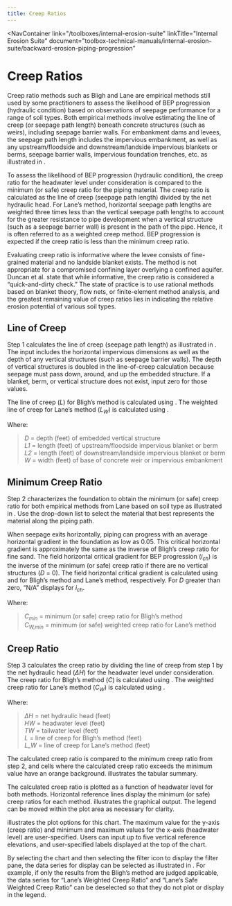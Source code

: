 ```yaml
---
title: Creep Ratios
---
```



<NavContainer 
  link="/toolboxes/internal-erosion-suite"
  linkTitle="Internal Erosion Suite" 
  document="toolbox-technical-manuals/internal-erosion-suite/backward-erosion-piping-progression"
></NavContainer>

# Creep Ratios

Creep ratio methods such as Bligh <Citation citationKey="Bligh1910" bibFile="/bibliographies/108_1_0-bib.json"/> and
Lane <Citation citationKey="Lane1935" bibFile="/bibliographies/108_1_0-bib.json"/> are empirical methods still used by some practitioners to
assess the likelihood of BEP progression (hydraulic condition) based on observations of seepage performance for a range of soil types.
Both empirical methods involve estimating the line of creep (or seepage path length) beneath concrete structures (such as weirs),
including seepage barrier walls. For embankment dams and levees, the seepage path length includes the impervious embankment, as well
as any upstream/floodside and downstream/landside impervious blankets or berms, seepage barrier walls, impervious foundation trenches,
etc. as illustrated in <FigReference parentDocId="108_1_0" figKey="creep-geometry"/>.

<Figure 
parentDocId="108_1_0" 
figKey="creep-geometry" 
src="figures/toolbox-technical-manuals/backward-erosion-piping-progression/figure57.png" 
alt="Levee geometry for line-of-creep methods." 
caption="Levee geometry for line-of-creep methods."></Figure>

To assess the likelihood of BEP progression (hydraulic condition), the creep ratio for the headwater level under consideration is compared
to the minimum (or safe) creep ratio for the piping material. The creep ratio is calculated as the line of creep (seepage path length)
divided by the net hydraulic head. For Lane’s method, horizontal seepage path lengths are weighted three times less than the vertical seepage
path lengths to account for the greater resistance to pipe development when a vertical structure (such as a seepage barrier wall) is present
in the path of the pipe. Hence, it is often referred to as a weighted creep method. BEP progression is expected if the creep ratio is less
than the minimum creep ratio.

Evaluating creep ratio is informative where the levee consists of fine-grained material and no landside blanket exists. The method is not
appropriate for a compromised confining layer overlying a confined aquifer. Duncan et al. <Citation citationKey="Duncan2011" bibFile="/bibliographies/108_1_0-bib.json"/>
state that while informative, the creep ratio is considered a “quick-and-dirty check.” The state of practice is to use rational methods
based on blanket theory, flow nets, or finite-element method analysis, and the greatest remaining value of creep ratios lies in indicating
the relative erosion potential of various soil types.

## Line of Creep

Step 1 calculates the line of creep (seepage path length) as illustrated in <FigReference parentDocId="108_1_0" figKey="creep-input"/>. The
input includes the horizontal impervious dimensions as well as the depth of any vertical structures (such as seepage barrier walls). The
depth of vertical structures is doubled in the line-of-creep calculation because seepage must pass down, around, and up the embedded structure.
If a blanket, berm, or vertical structure does not exist, input zero for those values.

The line of creep (_L_) for Bligh’s method is calculated using <EquationReference parentDocId="108_1_0" equationKey="L" />. The
weighted line of creep for Lane’s method (_L<sub>W</sub>_) is calculated using <EquationReference parentDocId="108_1_0" equationKey="L-W" />.

<Equation parentDocId="108_1_0" equationKey="L" equation="L = L_1 + W + L_2 + 2D" />

<Equation parentDocId="108_1_0" equationKey="L-W" equation="L_W = \frac{L_1 + W + L_2}{3} + 2D" />

Where:

> _D_ = depth (feet) of embedded vertical structure  
> _L1_ = length (feet) of upstream/floodside impervious blanket or berm  
> _L2_ = length (feet) of downstream/landside impervious blanket or berm  
> _W_ = width (feet) of base of concrete weir or impervious embankment

<Figure 
parentDocId="108_1_0" 
figKey="creep-input" 
src="figures/toolbox-technical-manuals/backward-erosion-piping-progression/figure58.png" 
alt="Step 1 of Creep Ratios worksheet: Line-of-creep input." 
caption="Step 1 of Creep Ratios worksheet: Line-of-creep input."></Figure>

## Minimum Creep Ratio

Step 2 characterizes the foundation to obtain the minimum (or safe) creep ratio for both empirical methods from
Lane <Citation citationKey="Lane1935" bibFile="/bibliographies/108_1_0-bib.json"/> based on soil type as illustrated
in <FigReference parentDocId="108_1_0" figKey="creep-material-input"/>. Use the drop-down list to select the material that best represents
the material along the piping path.

<Figure 
parentDocId="108_1_0" 
figKey="creep-material-input" 
src="figures/toolbox-technical-manuals/backward-erosion-piping-progression/figure59.png" 
alt="Step 2 of Creep Ratios worksheet: Material input." 
caption="Step 2 of Creep Ratios worksheet: Material input."></Figure>

When seepage exits horizontally, piping can progress with an average horizontal gradient in the foundation as low as 0.05. This critical
horizontal gradient is approximately the same as the inverse of Bligh’s creep ratio for fine sand. The field horizontal critical gradient
for BEP progression (_i<sub>ch</sub>_) is the inverse of the minimum (or safe) creep ratio if there are no vertical structures (_D_ = 0). The
field horizontal critical gradient is calculated using <EquationReference parentDocId="108_1_0" equationKey="i-ch-bligh" />
and <EquationReference parentDocId="108_1_0" equationKey="i-ch-lane" /> for Bligh’s method and Lane’s method, respectively. For _D_ greater
than zero, “N/A” displays for _i<sub>ch</sub>_.

<Equation parentDocId="108_1_0" equationKey="i-ch-bligh" equation="i_{ch} = \frac{1}{C_{min}}" />

<Equation parentDocId="108_1_0" equationKey="i-ch-lane" equation="i_{ch} = \frac{1}{C_{W,min}}" />

Where:

> _C<sub>min</sub>_ = minimum (or safe) creep ratio for Bligh’s method  
> _C<sub>W,min</sub>_ = minimum (or safe) weighted creep ratio for Lane’s method

## Creep Ratio

Step 3 calculates the creep ratio by dividing the line of creep from step 1 by the net hydraulic head (_ΔH_) for the headwater level under
consideration. The creep ratio for Bligh’s method (_C_) is calculated using <EquationReference parentDocId="108_1_0" equationKey="C" />.
The weighted creep ratio for Lane’s method (_C<sub>W</sub>_) is calculated using <EquationReference parentDocId="108_1_0" equationKey="C-W" />.

<Equation parentDocId="108_1_0" equationKey="C" equation="i_{ch} = \frac{1}{C_{W,min}}" />

<Equation parentDocId="108_1_0" equationKey="C-W" equation="i_{ch} = \frac{1}{C_{W,min}}" />

Where:

> _ΔH_ = net hydraulic head (feet)  
> _HW_ = headwater level (feet)  
> _TW_ = tailwater level (feet)  
> _L_ = line of creep for Bligh’s method (feet)  
> _L_W_ = line of creep for Lane’s method (feet)

The calculated creep ratio is compared to the minimum creep ratio from step 2, and cells where the calculated creep ratio exceeds the
minimum value have an orange background. <FigReference parentDocId="108_1_0" figKey="creep-deterministic-tabular-output"/> illustrates the
tabular summary.

<Figure 
parentDocId="108_1_0" 
figKey="creep-deterministic-tabular-output" 
src="figures/toolbox-technical-manuals/backward-erosion-piping-progression/figure60.png" 
alt="Step 3 of Creep Ratios worksheet: Deterministic tabular output." 
caption="Step 3 of Creep Ratios worksheet: Deterministic tabular output."></Figure>

The calculated creep ratio is plotted as a function of headwater level for both methods. Horizontal reference lines display the minimum
(or safe) creep ratios for each method. <FigReference parentDocId="108_1_0" figKey="creep-deterministic-graphical-output"/> illustrates the
graphical output. The legend can be moved within the plot area as necessary for clarity.

<Figure 
parentDocId="108_1_0" 
figKey="creep-deterministic-graphical-output" 
src="figures/toolbox-technical-manuals/backward-erosion-piping-progression/figure61.png" 
alt="Step 3 of Creep Ratios worksheet: Deterministic graphical output." 
caption="Step 3 of Creep Ratios worksheet: Deterministic graphical output."></Figure>

<FigReference parentDocId="108_1_0" figKey="creep-deterministic-plot options"/> illustrates the plot options for this chart. The maximum 
value for the y-axis (creep ratio) and minimum and maximum values for the x-axis (headwater level) are user-specified. Users can input 
up to five vertical reference elevations, and user-specified labels displayed at the top of the chart.

<Figure 
parentDocId="108_1_0" 
figKey="creep-deterministic-plot options" 
src="figures/toolbox-technical-manuals/backward-erosion-piping-progression/figure62.png" 
alt="Step 3 of Creep Ratios worksheet: Plot options for deterministic graphical output." 
caption="Step 3 of Creep Ratios worksheet: Plot options for deterministic graphical output." ></Figure>

By selecting the chart and then selecting the filter icon to display the filter pane, the data series for display can be selected as
illustrated in <FigReference parentDocId="108_1_0" figKey="creep-deterministic-filtering"/>. For example, if only the results from the Bligh’s
method are judged applicable, the data series for “Lane’s Weighted Creep Ratio” and “Lane’s Safe Weighted Creep Ratio” can be deselected
so that they do not plot or display in the legend.

<Figure 
parentDocId="108_1_0" 
figKey="creep-deterministic-filtering" 
src="figures/toolbox-technical-manuals/backward-erosion-piping-progression/figure63.png" 
alt="Step 3 of Creep Ratios worksheet: Filtering data." 
caption="Step 3 of Creep Ratios worksheet: Filtering data." ></Figure>

<CitationFootnote />
